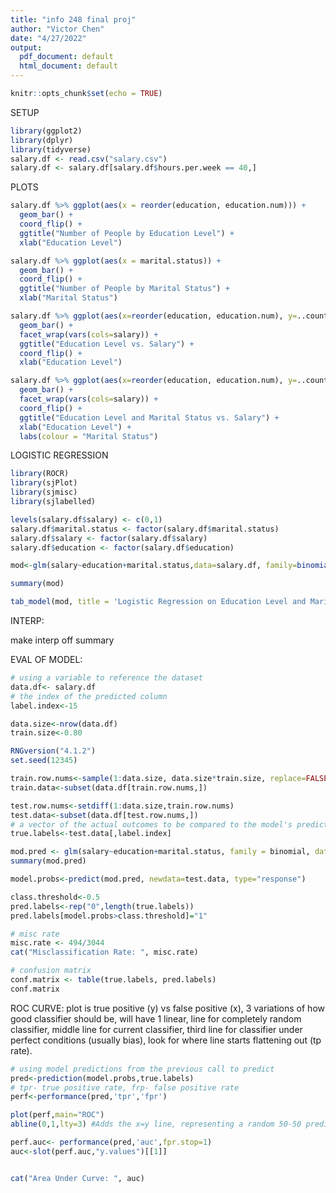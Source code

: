 ---
title: "info 248 final proj"
author: "Victor Chen"
date: "4/27/2022"
output:
  pdf_document: default
  html_document: default
---

```{r setup, include=FALSE}
knitr::opts_chunk$set(echo = TRUE)
```

SETUP
```{r}

library(ggplot2)
library(dplyr)
library(tidyverse)
salary.df <- read.csv("salary.csv")
salary.df <- salary.df[salary.df$hours.per.week == 40,]

```


PLOTS
```{r}

salary.df %>% ggplot(aes(x = reorder(education, education.num))) +
  geom_bar() +
  coord_flip() +
  ggtitle("Number of People by Education Level") +
  xlab("Education Level")

salary.df %>% ggplot(aes(x = marital.status)) +
  geom_bar() +
  coord_flip() +
  ggtitle("Number of People by Marital Status") +
  xlab("Marital Status")

salary.df %>% ggplot(aes(x=reorder(education, education.num), y=..count..)) +
  geom_bar() +
  facet_wrap(vars(cols=salary)) +
  ggtitle("Education Level vs. Salary") +
  coord_flip() +
  xlab("Education Level")

salary.df %>% ggplot(aes(x=reorder(education, education.num), y=..count.., color=marital.status)) +
  geom_bar() +
  facet_wrap(vars(cols=salary)) +
  coord_flip() +
  ggtitle("Education Level and Marital Status vs. Salary") +
  xlab("Education Level") +
  labs(colour = "Marital Status")

```

LOGISTIC REGRESSION
```{r}

library(ROCR)
library(sjPlot)
library(sjmisc)
library(sjlabelled)

levels(salary.df$salary) <- c(0,1)
salary.df$marital.status <- factor(salary.df$marital.status)
salary.df$salary <- factor(salary.df$salary)
salary.df$education <- factor(salary.df$education)

mod<-glm(salary~education+marital.status,data=salary.df, family=binomial(logit))

summary(mod)

tab_model(mod, title = 'Logistic Regression on Education Level and Marital Status vs. Salary')

```
INTERP: 

make interp off summary

EVAL OF MODEL:
```{r}

# using a variable to reference the dataset
data.df<- salary.df
# the index of the predicted column
label.index<-15

data.size<-nrow(data.df)
train.size<-0.80

RNGversion("4.1.2")
set.seed(12345)

train.row.nums<-sample(1:data.size, data.size*train.size, replace=FALSE)
train.data<-subset(data.df[train.row.nums,])

test.row.nums<-setdiff(1:data.size,train.row.nums)
test.data<-subset(data.df[test.row.nums,])
# a vector of the actual outcomes to be compared to the model's predictions
true.labels<-test.data[,label.index]

mod.pred <- glm(salary~education+marital.status, family = binomial, data=train.data)
summary(mod.pred)

model.probs<-predict(mod.pred, newdata=test.data, type="response")

class.threshold<-0.5
pred.labels<-rep("0",length(true.labels))
pred.labels[model.probs>class.threshold]="1"

# misc rate
misc.rate <- 494/3044
cat("Misclassification Rate: ", misc.rate)

# confusion matrix
conf.matrix <- table(true.labels, pred.labels) 
conf.matrix

```

ROC CURVE: plot is true positive (y) vs false positive (x), 3 variations of how good classifier should be, will have 1 linear, line for completely random classifier, middle line for current classifier, third line for classifier under perfect conditions (usually bias), look for where line starts flattening out (tp rate).

```{r}

# using model predictions from the previous call to predict
pred<-prediction(model.probs,true.labels)
# tpr- true positive rate, frp- false positive rate
perf<-performance(pred,'tpr','fpr')

plot(perf,main="ROC")
abline(0,1,lty=3) #Adds the x=y line, representing a random 50-50 prediction

perf.auc<- performance(pred,'auc',fpr.stop=1)
auc<-slot(perf.auc,"y.values")[[1]]


cat("Area Under Curve: ", auc)

```

